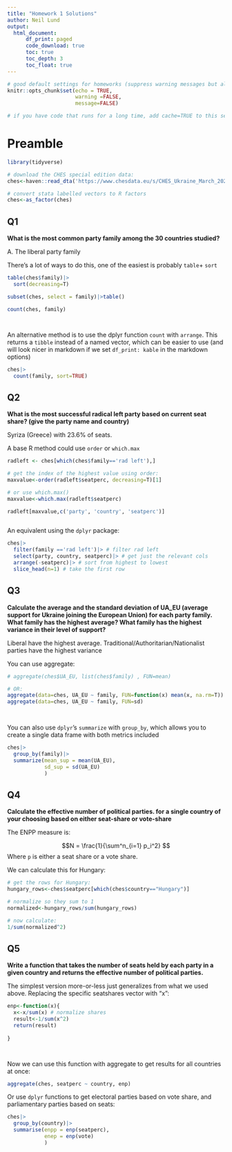```yaml
---
title: "Homework 1 Solutions"
author: Neil Lund
output: 
  html_document:
      df_print: paged
      code_download: true
      toc: true
      toc_depth: 3
      toc_float: true
---
```


```r

# good default settings for homeworks (suppress warning messages but always show code and output)
knitr::opts_chunk$set(echo = TRUE, 
                      warning =FALSE,
                      message=FALSE)

# if you have code that runs for a long time, add cache=TRUE to this set of options, this will prevent the code from being re-evaluated every time you knit the document


```

# Preamble

```r
library(tidyverse)

# download the CHES special edition data:
ches<-haven::read_dta('https://www.chesdata.eu/s/CHES_Ukraine_March_2024.dta')

# convert stata labelled vectors to R factors
ches<-as_factor(ches)

```

## Q1

**What is the most common party family among the 30 countries studied?**

A. The liberal party family

There's a lot of ways to do this, one of the easiest is probably `table`+ `sort`

```r

table(ches$family)|>
  sort(decreasing=T)

subset(ches, select = family)|>table()

count(ches, family)




```

An alternative method is to use the dplyr function `count` with `arrange`. This returns a `tibble` instead of a named vector, which can be easier to use (and will look nicer in markdown if we set `df_print: kable` in the markdown options)

```r
ches|>
  count(family, sort=TRUE)

```

## Q2

**What is the most successful radical left party based on current seat share? (give the party name and country)**

Syriza (Greece) with 23.6% of seats.

A base R method could use `order` or `which.max`

```r
radleft <- ches[which(ches$family=='rad left'),]

# get the index of the highest value using order:
maxvalue<-order(radleft$seatperc, decreasing=T)[1]

# or use which.max()
maxvalue<-which.max(radleft$seatperc)

radleft[maxvalue,c('party', 'country', 'seatperc')]



```

An equivalent using the `dplyr` package:

```r
ches|>
  filter(family =='rad left')|> # filter rad left
  select(party, country, seatperc)|> # get just the relevant cols
  arrange(-seatperc)|> # sort from highest to lowest
  slice_head(n=1) # take the first row

```

## Q3

**Calculate the average and the standard deviation of UA_EU (average support for Ukraine joining the European Union) for each party family. What family has the highest average? What family has the highest variance in their level of support?**

Liberal have the highest average. Traditional/Authoritarian/Nationalist parties have the highest variance

You can use aggregate:

```r

# aggregate(ches$UA_EU, list(ches$family) , FUN=mean)

# OR: 
aggregate(data=ches, UA_EU ~ family, FUN=function(x) mean(x, na.rm=T))
aggregate(data=ches, UA_EU ~ family, FUN=sd)

          
```

You can also use `dplyr`'s `summarize` with `group_by`, which allows you to create a single data frame with both metrics included

```r

ches|>
  group_by(family)|>
  summarize(mean_sup = mean(UA_EU),
            sd_sup = sd(UA_EU)
            )

```

## Q4

**Calculate the effective number of political parties. for a single country of your choosing based on either seat-share or vote-share**

The ENPP measure is:

$$N = \frac{1}{\sum^n_{i=1} p_i^2} $$ Where `p` is either a seat share or a vote share.

We can calculate this for Hungary:

```r
# get the rows for Hungary:
hungary_rows<-ches$seatperc[which(ches$country=="Hungary")]

# normalize so they sum to 1
normalized<-hungary_rows/sum(hungary_rows)

# now calculate:
1/sum(normalized^2)

```

## Q5

**Write a function that takes the number of seats held by each party in a given country and returns the effective number of political parties.**

The simplest version more-or-less just generalizes from what we used above. Replacing the specific seatshares vector with "x":

```r
enp<-function(x){
  x<-x/sum(x) # normalize shares
  result<-1/sum(x^2)
  return(result)
  
}




```

Now we can use this function with aggregate to get results for all countries at once:

```r

aggregate(ches, seatperc ~ country, enp)

```

Or use `dplyr` functions to get electoral parties based on vote share, and parliamentary parties based on seats:

```r

ches|>
  group_by(country)|>
  summarise(enpp = enp(seatperc),
            enep = enp(vote)
            )

```
